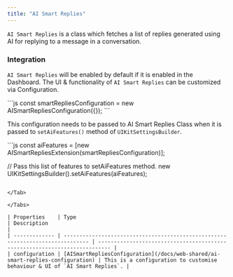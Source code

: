 ```yaml
---
title: "AI Smart Replies"
---
```


`AI Smart Replies` is a class which fetches a list of replies generated using AI for replying to a message in a conversation.

### Integration

`AI Smart Replies` will be enabled by default if it is enabled in the Dashboard. The UI & functionality of `AI Smart Replies` can be customized via Configuration.

<Tabs>
<Tab title="JavaScript">
```js
const smartRepliesConfiguration = new AISmartRepliesConfiguration({});
```

</Tab>

</Tabs>

This configuration needs to be passed to AI Smart Replies Class when it is passed to `setAiFeatures()` method of `UIKitSettingsBuilder`.

<Tabs>
<Tab title="JavaScript">
```js
const aiFeatures = [new AISmartRepliesExtension(smartRepliesConfiguration)];

// Pass this list of features to setAiFeatures method.
new UIKitSettingsBuilder().setAiFeatures(aiFeatures);
```

</Tab>

</Tabs>

| Properties    | Type                                                                           | Description                                                                |
| ------------- | ------------------------------------------------------------------------------ | -------------------------------------------------------------------------- |
| configuration | [AISmartRepliesConfiguration](/docs/web-shared/ai-smart-replies-configuration) | This is a configuration to customise behaviour & UI of `AI Smart Replies`. |
